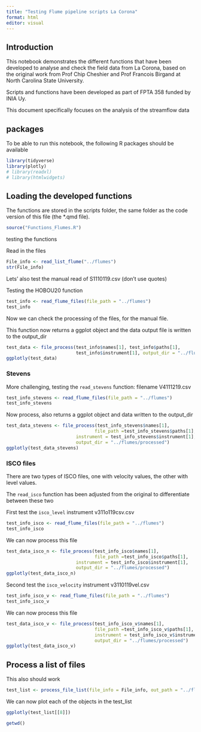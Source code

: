 ```yaml
---
title: "Testing Flume pipeline scripts La Corona"
format: html
editor: visual
---
```


## Introduction

This notebook demonstrates the different functions that have been developed to analyse and check the field data from La Corona, based on the original work from Prof Chip Cheshier and Prof Francois Birgand at North Carolina State University.

Scripts and functions have been developed as part of FPTA 358 funded by INIA Uy.

This document specifically focuses on the analysis of the streamflow data

## packages

To be able to run this notebook, the following R packages should be available

```r
library(tidyverse) 
library(plotly) 
# library(readxl) 
# library(htmlwidgets)
```

## Loading the developed functions

The functions are stored in the scripts folder, the same folder as the code version of this file (the \*.qmd file).

```r
source("Functions_Flumes.R") 
```

testing the functions

Read in the files

```r
File_info <- read_list_flume("../flumes")
str(File_info)
```

Lets' also test the manual read of S1110119.csv (don't use quotes)

Testing the HOBOU20 function

```r
test_info <- read_flume_files(file_path = "../flumes")
test_info
```

Now we can check the processing of the files, for the manual file.

This function now returns a ggplot object and the data output file is written to the output_dir

```r
test_data <- file_process(test_info$names[1], test_info$paths[1],
                          test_info$instrument[1], output_dir = "../flumes/processed")
ggplotly(test_data)
```

### Stevens

More challenging, testing the `read_stevens` function: filename V4111219.csv

```r
test_info_stevens <- read_flume_files(file_path = "../flumes")
test_info_stevens
```

Now process, also returns a ggplot object and data written to the output_dir

```r
test_data_stevens <- file_process(test_info_stevens$names[1], 
                                 file_path =test_info_stevens$paths[1],
                          instrument = test_info_stevens$instrument[1], 
                          output_dir = "../flumes/processed")
ggplotly(test_data_stevens)
```

### ISCO files

There are two types of ISCO files, one with velocity values, the other with level values.

The `read_isco` function has been adjusted from the original to differentiate between these two

First test the `isco_level` instrument v311o119csv.csv

```r
test_info_isco <- read_flume_files(file_path = "../flumes")
test_info_isco
```

We can now process this file

```r
test_data_isco_n <- file_process(test_info_isco$names[1], 
                                 file_path =test_info_isco$paths[1],
                          instrument = test_info_isco$instrument[1], 
                          output_dir = "../flumes/processed")
ggplotly(test_data_isco_n)

```

Second test the `isco_velocity` instrument v3110119vel.csv

```r
test_info_isco_v <- read_flume_files(file_path = "../flumes") 
test_info_isco_v
```

We can now process this file

```r
test_data_isco_v <- file_process(test_info_isco_v$names[1],
                                 file_path =test_info_isco_v$paths[1],
                                 instrument = test_info_isco_v$instrument[1],
                                 output_dir = "../flumes/processed") 
ggplotly(test_data_isco_v) 
```

## Process a list of files

This also should work

```r
test_list <- process_file_list(file_info = File_info, out_path = "../flumes/processed")

```

We can now plot each of the objects in the test_list

```r
ggplotly(test_list[[8]])
```

```r
getwd()
```
